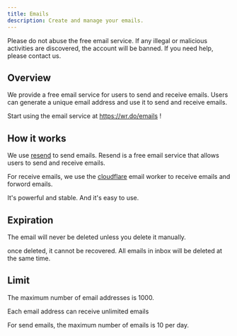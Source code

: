 ---
title: Emails
description: Create and manage your emails.
---

<Callout type="warning" twClass="mt-0">
  Please do not abuse the free email service. If any illegal or malicious activities are discovered, the account will be banned. If you need help, please contact us.
</Callout>

## Overview

We provide a free email service for users to send and receive emails. Users can generate a unique email address and use it to send and receive emails. 

Start using the email service at https://wr.do/emails !


## How it works

We use [resend](https://resend.com/) to send emails. Resend is a free email service that allows users to send and receive emails. 

For receive emails, we use the [cloudflare](https://workers.cloudflare.com/) email worker to receive emails and forword emails. 

It's powerful and stable. And it's easy to use.

## Expiration

The email will never be deleted unless you delete it manually. 

once deleted, it cannot be recovered. All emails in inbox will be deleted at the same time.

## Limit

The maximum number of email addresses is 1000. 

Each email address can receive unlimited emails

For send emails, the maximum number of emails is 10 per day.


